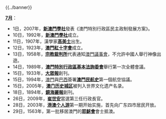 {{../banner}}

'''[[7月|7月]]'''：

*1日，2007年，'''[[新澳門學社|新澳門學社]]'''發表《澳門特別行政區民主政制發展方案》。
*10日，1992年，'''[[新澳門學社|新澳門學社]]'''成立。
*11日，1907年，漢學家'''[[高美士|高美士]]'''出生。
*12日，1923年，'''[[澳門紅十字會|澳門紅十字會]]'''成立。
*13日，1958年，'''[[宗教裁判所|宗教裁判所]]'''代表通知[[澳門議事會|澳門議事會]]，不允許中國人舉行神像出遊。
*14日，1989年，'''[[澳門特別行政區基本法詢委會|澳門特別行政區基本法詢委會]]'''舉行第一次全體會議。
*15日，1933年，'''[[大眾報|大眾報]]'''創刊。
*15日，1994年，[[澳門|澳門]]與[[巴西|巴西]]簽署'''[[澳門民航史|澳門民航史]]'''第一個航空協議。
*15日，2005年，'''[[澳门历史城区|澳门历史城区]]'''被列入世界文化遗产名录。
*18日，1894年，'''[[鏡海叢報|鏡海叢報]]'''創刊。
*26日，2009年，'''[[崔世安|崔世安]]'''當選第三任行政長官。
*28日，2003年，'''[[港澳个人游|港澳个人游]]'''第一期开始实施，首先向广东四市居民开放。
*29日，1563年，第一批移居澳門的'''[[耶穌會|耶穌會]]'''會士抵澳。